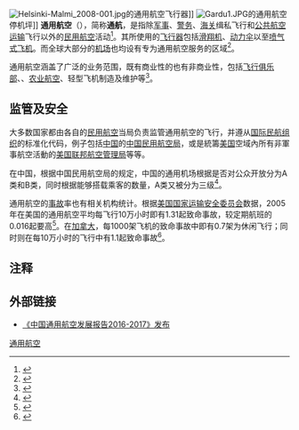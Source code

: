 {{NoteTA
|G1=航太
}}
[[File:Helsinki-Malmi_2008-001.jpg|thumb]]的通用航空飞行器]]
[[File:Gardu1.JPG|thumb]]的通用航空停机坪]]
'''通用航空'''（{{lang-en|General Aviation}}），简称'''通航'''，是指除[[军事|军事]]、[[警务|警务]]、[[海关|海关]]缉私飞行和[[航空公司|公共航空运输]]飞行以外的[[民用航空|民用航空]]活动<ref>{{cite web|title=通用航空|url=http://www.cnctst.gov.cn/pages/homepage/result2.jsp?id=251365&subid=10001570&subject=%E9%80%9A%E7%94%A8%E6%A6%82%E5%BF%B5&subsys=%E8%88%AA%E7%A9%BA%E7%A7%91%E6%8A%80|accessdate=2013-08-27|publisher=全国科学技术名词审定委员会}}{{dead link|date=2018年4月|bot=InternetArchiveBot|fix-attempted=yes}}</ref>。其所使用的[[飞行器|飞行器]]包括[[滑翔机|滑翔机]]、[[动力伞|动力伞]]以至[[喷气式飞机|喷气式飞机]]。而全球大部分的[[机场|机场]]也均设有专为通用航空服务的区域<ref name="AOPA">{{cite web|title=What is GA?|url=http://www.aopa.org/info/what_ga.pdf|accessdate=2012-11-17|format=PDF|publisher=AOPA|archive-date=2017-10-08|archive-url=https://web.archive.org/web/20171008075854/http://www.aopa.org/info/what_ga.pdf|dead-url=yes}}</ref>。

通用航空涵盖了广泛的业务范围，既有商业性的也有非商业性，包括[[飞行俱乐部|飞行俱乐部]]、{{link-en|飞行训练|Flight training}}、[[农业航空|农业航空]]、轻型飞机制造及维护等<ref name="Crane">{{Cite book|url=https://books.google.com/books?id=x0aXQAAACAAJ|publisher=Aviation Supplies & Academics|date=1997|isbn=978-1-56027-287-8|language=en|first=Dale|last=Crane|title=Dictionary of Aeronautical Terms|access-date=2020-03-07|archive-date=2021-05-17|archive-url=https://web.archive.org/web/20210517034929/https://books.google.com/books?id=x0aXQAAACAAJ|dead-url=no}}</ref>。

==监管及安全==
大多数国家都由各自的[[民用航空|民用航空]]当局负责监管通用航空的飞行，并遵从[[国际民航组织|国际民航组织]]的标准化代码，例子包括[[中国|中国]]的[[中国民用航空局|中国民用航空局]]，或是統籌[[美国|美国]]空域內所有非軍事航空活動的[[美国联邦航空管理局|美国联邦航空管理局]]等等。

在中国，根据中国民用航空局的规定，中国的通用机场根据是否对公众开放分为A类和B类，同时根据能够搭载乘客的数量，A类又被分为三级<ref>{{Cite web|title=通用机场分类管理办法|url=http://www.caac.gov.cn/XXGK/XXGK/ZFGW/201704/P020170424483738931211.pdf|accessdate=2018-01-20|date=2017-04-14|publisher=中国民用航空局|archive-date=2021-05-17|archive-url=https://web.archive.org/web/20210517034933/http://www.caac.gov.cn/XXGK/XXGK/ZFGW/201704/P020170424483738931211.pdf|dead-url=no}}</ref>。

通用航空的[[事故|事故]]率也有相关机构统计。根据[[美国国家运输安全委员会|美国国家运输安全委员会]]数据，2005年在美国的通用航空平均每飞行10万小时即有1.31起致命事故，较定期航班的0.016起要高<ref>{{cite web|title=NTSB accident rates by flying category|url=http://www.ntsb.gov/aviation/Table1.htm|accessdate=2009-08-16|publisher=Ntsb.gov|archive-date=2009-09-01|archive-url=https://web.archive.org/web/20090901224856/http://www.ntsb.gov/aviation/Table1.htm|dead-url=no}}</ref>。在[[加拿大|加拿大]]，每1000架飞机的致命事故中即有0.7架为休闲飞行；同时{{tsl|en|Air taxi|空中的士}}则在每10万小时的飞行中有1.1起致命事故<ref>{{cite web|title=Safety Indicators and Targets|url=http://www.tc.gc.ca/eng/civilaviation/flight2005-578.htm|accessdate=2010-03-20|date=2008-12-19|publisher=Tc.gc.ca|archiveurl=https://web.archive.org/web/20110607170650/http://www.tc.gc.ca/eng/civilaviation/flight2005-578.htm|archivedate=2011-06-07|dead-url=yes}}</ref>。

==注释==
{{reflist|25em}}
==外部链接==
{{commons category|General aviation aircraft}}

* [https://web.archive.org/web/20171008030704/https://news.carnoc.com/list/406/406091.html 《中国通用航空发展报告2016-2017》发布]
{{商業空中旅行}}

{{Authority control}}
[[Category:通用航空|]]